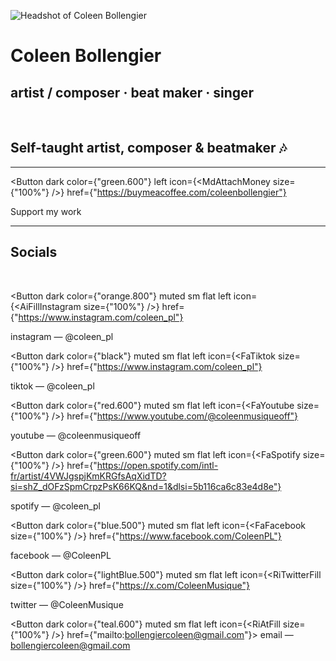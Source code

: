 
![Headshot of Coleen Bollengier](/img/header.jpg)

# Coleen Bollengier

## artist / composer · beat maker · singer

<br />

## Self-taught artist, composer & beatmaker 🎶

---

<Button
  dark
  color={"green.600"}
  left
  icon={<MdAttachMoney size={"100%"} />}
  href={"https://buymeacoffee.com/coleenbollengier"}
>
  <span>Support my work</span>
</Button>

---

## Socials

<br />

<Button
  dark
  color={"orange.800"}
  muted
  sm
  flat
  left
  icon={<AiFillInstagram size={"100%"} />}
  href={"https://www.instagram.com/coleen_pl"}
>
  <span>instagram — @coleen_pl</span>
</Button>

<Button
  dark
  color={"black"}
  muted
  sm
  flat
  left
  icon={<FaTiktok size={"100%"} />}
  href={"https://www.instagram.com/coleen_pl"}
>
  <span>tiktok — @coleen_pl</span>
</Button>

<Button
  dark
  color={"red.600"}
  muted
  sm
  flat
  left
  icon={<FaYoutube size={"100%"} />}
  href={"https://www.youtube.com/@coleenmusiqueoff"}
>
  <span>youtube — @coleenmusiqueoff</span>
</Button>

<Button
  dark
  color={"green.600"}
  muted
  sm
  flat
  left
  icon={<FaSpotify size={"100%"} />}
  href={"https://open.spotify.com/intl-fr/artist/4VWJgspjKmKRGfsAqXidTD?si=shZ_dOFzSpmCrpzPsK66KQ&nd=1&dlsi=5b116ca6c83e4d8e"}
>
  <span>spotify — @coleen_pl</span>
</Button>

<Button
  dark
  color={"blue.500"}
  muted
  sm
  flat
  left
  icon={<FaFacebook size={"100%"} />}
  href={"https://www.facebook.com/ColeenPL"}
>
  <span>facebook — @ColeenPL</span>
</Button>

<Button
  dark
  color={"lightBlue.500"}
  muted
  sm
  flat
  left
  icon={<RiTwitterFill size={"100%"} />}
  href={"https://x.com/ColeenMusique"}
>
  <span>twitter — @ColeenMusique</span>
</Button>

<Button dark color={"teal.600"} muted sm flat left icon={<RiAtFill size={"100%"} />} href={"mailto:bollengiercoleen@gmail.com"}>
  <span>email — bollengiercoleen@gmail.com</span>
</Button>
